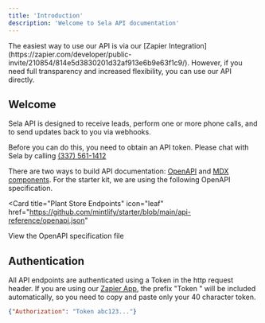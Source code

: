 ```yaml
---
title: 'Introduction'
description: 'Welcome to Sela API documentation'
---
```


<Note>
  The easiest way to use our API is via our [Zapier Integration](https://zapier.com/developer/public-invite/210854/814e5d3830201d32af913e6b9e63f1c9/). However, if you need full transparency and increased flexibility, you can use our API directly.
</Note>

## Welcome

Sela API is designed to receive leads, perform one or more phone calls, and to send updates back to you via webhooks.

Before you can do this, you need to obtain an API token. Please chat with Sela by calling [(337) 561-1412](tel:+13375611412)

There are two ways to build API documentation: [OpenAPI](https://mintlify.com/docs/api-playground/openapi/setup) and [MDX components](https://mintlify.com/docs/api-playground/mdx/configuration). For the starter kit, we are using the following OpenAPI specification.

<Card
  title="Plant Store Endpoints"
  icon="leaf"
  href="https://github.com/mintlify/starter/blob/main/api-reference/openapi.json"
>
  View the OpenAPI specification file
</Card>

## Authentication

All API endpoints are authenticated using a Token in the http request header.
If you are using our [Zapier App](https://zapier.com/developer/public-invite/210854/814e5d3830201d32af913e6b9e63f1c9/), the prefix "Token " will be included automatically, so you need to copy and paste only your 40 character token.

```json
{"Authorization": "Token abc123..."}
```
